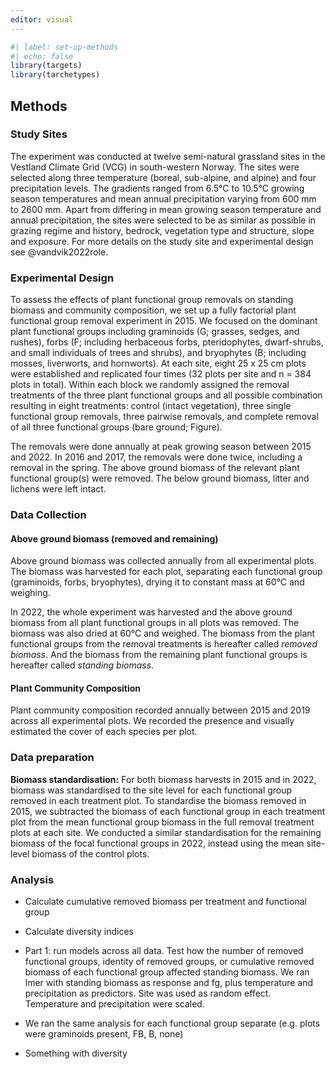 ```yaml
---
editor: visual
---
```


```r
#| label: set-up-methods
#| echo: false
library(targets)
library(tarchetypes)

```

## Methods

### Study Sites

The experiment was conducted at twelve semi-natural grassland sites in the Vestland Climate Grid (VCG) in south-western Norway. The sites were selected along three temperature (boreal, sub-alpine, and alpine) and four precipitation levels. The gradients ranged from 6.5°C to 10.5°C growing season temperatures and mean annual precipitation varying from 600 mm to 2600 mm. Apart from differing in mean growing season temperature and annual precipitation, the sites were selected to be as similar as possible in grazing regime and history, bedrock, vegetation type and structure, slope and exposure. For more details on the study site and experimental design see @vandvik2022role.

### Experimental Design

To assess the effects of plant functional group removals on standing biomass and community composition, we set up a fully factorial plant functional group removal experiment in 2015. We focused on the dominant plant functional groups including graminoids (G; grasses, sedges, and rushes), forbs (F; including herbaceous forbs, pteridophytes, dwarf-shrubs, and small individuals of trees and shrubs), and bryophytes (B; including mosses, liverworts, and hornworts). At each site, eight 25 x 25 cm plots were established and replicated four times (32 plots per site and n = 384 plots in total). Within each block we randomly assigned the removal treatments of the three plant functional groups and all possible combination resulting in eight treatments: control (intact vegetation), three single functional group removals, three pairwise removals, and complete removal of all three functional groups (bare ground; Figure).

The removals were done annually at peak growing season between 2015 and 2022. In 2016 and 2017, the removals were done twice, including a removal in the spring. The above ground biomass of the relevant plant functional group(s) were removed. The below ground biomass, litter and lichens were left intact.

### Data Collection

#### Above ground biomass (removed and remaining)

Above ground biomass was collected annually from all experimental plots. The biomass was harvested for each plot, separating each functional group (graminoids, forbs, bryophytes), drying it to constant mass at 60°C and weighing.

In 2022, the whole experiment was harvested and the above ground biomass from all plant functional groups in all plots was removed. The biomass was also dried at 60°C and weighed. The biomass from the plant functional groups from the removal treatments is hereafter called *removed biomass*. And the biomass from the remaining plant functional groups is hereafter called *standing biomass*.

#### Plant Community Composition

Plant community composition recorded annually between 2015 and 2019 across all experimental plots. We recorded the presence and visually estimated the cover of each species per plot.

### Data preparation

**Biomass standardisation:** For both biomass harvests in 2015 and in 2022, biomass was standardised to the site level for each functional group removed in each treatment plot. To standardise the biomass removed in 2015, we subtracted the biomass of each functional group in each treatment plot from the mean functional group biomass in the full removal treatment plots at each site. We conducted a similar standardisation for the remaining biomass of the focal functional groups in 2022, instead using the mean site-level biomass of the control plots.

### Analysis

-   Calculate cumulative removed biomass per treatment and functional group

-   Calculate diversity indices

-   Part 1: run models across all data. Test how the number of removed functional groups, identity of removed groups, or cumulative removed biomass of each functional group affected standing biomass. We ran lmer with standing biomass as response and fg, plus temperature and precipitation as predictors. Site was used as random effect. Temperature and precipitation were scaled.

-   We ran the same analysis for each functional group separate (e.g. plots were graminoids present, FB, B, none)

-   Something with diversity
